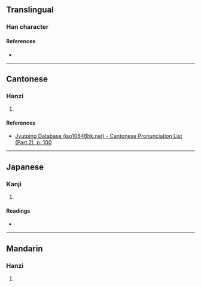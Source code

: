 {{character info/new}}
==Translingual==

===Han character===
{{Han char|rn=46|rad=山|as=08|sn=11|four=|canj=UUNE|ids=⿰山函}}

====References====
* {{Han ref|kx=0314.300|dkj=08201|dj=0615.160|hdz=10784.100|uh=5D21|ud=23841}}

----

==Cantonese==

===Hanzi===
{{yue-hanzi|jyut=[[haam4]]|y=haam4}}

# {{rfdef|yue|sort=山08}}

====References====
* [http://www.iso10646hk.net/jp/document/download.jsp Jyutping Database (iso10646hk.net) - Cantonese Pronunciation List (Part 2), p. 100]

----

==Japanese==

===Kanji===
{{ja-kanji|grade=|rs=山08}}

# {{rfdef|ja|sort=山08}}

====Readings====
* {{ja-readings|on=[[かん]] (kan), [[げん]] (gen)|kun=}}

----

==Mandarin==

===Hanzi===
{{cmn-hanzi|pin=[[hán]] ([[han2]]), [[cuì]] ([[cui4]])|wg=han<sup>2</sup>, ts'ui<sup>4</sup>}}

# {{rfdef|cmn|sort=山08}}